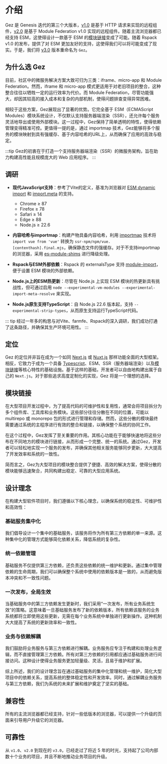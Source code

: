 # 介绍
Gez 是 Genesis 迭代的第三个大版本，[v1.0](https://github.com/dp-os/gez/tree/v1) 是基于 HTTP 请求来实现的远程组件，[v2.0](https://github.com/dp-os/gez/tree/v2) 是基于 Module Federation v1.0
 实现的远程组件。随着主流浏览器都已经支持 ESM，这使得设计一款基于 ESM 的[模块链接](/guide/essentials/module-link)变成了可能。随着 Rspack v1.0 的发布，提供了对 ESM 更加友好的支持，这使得我们可以将可能变成了现实。于是，我们将 [v3.0](https://github.com/dp-os/gez) 版本重命名为 `Gez`。

## 为什么选 Gez
目前，社区中的微服务解决方案大致可归为三类：iframe、micro-app 和 Module Federation。然而，iframe 和 micro-app 模式更适用于对老旧项目的整合，这种整合往往以牺牲一定的运行效率为代价。而 Module Federation，尽管功能强大，却因其较高的接入成本和复杂的内部机制，使得问题排查变得异常困难。

相较于这些方案，Gez展现出了显著的优势。它完全基于 ESM（ECMAScript Modules）模块系统设计，不仅默认支持服务器端渲染（SSR），还允许每个服务灵活地导出或使用外部模块。这一过程中，Gez保持了简单透明的特性，使得依赖管理变得精准可控。更值得一提的是，通过 importmap 技术，Gez能够将多个服务的模块映射到具有强缓存、基于内容哈希的URL上，从而确保了应用的高效与稳定。

:::tip
Gez的初衷在于打造一个支持服务器端渲染（SSR）的微服务架构，旨在助力构建高性能且规模庞大的 Web 应用程序。
:::

## 调研

- **现代JavaScript支持**：参考了Vite的定义，基准为浏览器对 [ESM dynamic import](https://caniuse.com/es6-module-dynamic-import) 和 [import.meta](https://caniuse.com/mdn-javascript_operators_import_meta) 的支持。
  - Chrome ≥ 87
  - Firefox ≥ 78
  - Safari ≥ 14
  - Edge ≥ 88
  - Node.js ≥ 22.6

- **内容哈希与importmap**：构建产物具备内容哈希，利用 [importmap](https://caniuse.com/?search=import%20map) 技术将 `import vue from 'vue'` 转换为 `ssr-npm/npm/vue.[contenthash].final.mjs`，确保静态文件的强缓存。对于不支持importmap的浏览器，采用 [es-module-shims](https://github.com/guybedford/es-module-shims) 进行降级处理。

- **Rspack与ESM外部依赖**：Rspack 的 externalsType 支持 [module-import](https://rspack.dev/config/externals#externalstypemodule-import)，便于设置 ESM 模块的外部依赖。

- **Node.js上的ESM热更新**：尽管在 Node.js 上实现 ESM 模块的热更新具有挑战性，但可通过启用 `node --experimental-vm-modules --experimental-import-meta-resolve` 来实现。

- **Node.js原生支持TypeScript**：自 Node.js 22.6 版本起，支持 `--experimental-strip-types`，从而原生支持运行TypeScript代码。

::: tip
经过一年多的构思与对Vite、farmfe、Rspack的深入调研，我们成功打通了这条路径，并确保其生产环境可用性。
:::

## 定位
Gez 的定位并非旨在成为一个如同 [Next.js](https://nextjs.org) 或 [Nuxt.js](https://nuxt.com/) 那样功能全面的大型框架。相反，它致力于成为一个具备 [Typescript](https://www.typescriptlang.org/)、ESM、SSR（服务器端渲染）以及[模块链接](/guide/essentials/module-link.mdx)等核心特性的基础设施。基于这样的基础，开发者可以自由地构建出属于自己的 `Next.js`。对于那些追求高度定制化的实现，Gez 将是一个理想的选择。

## 模块链接
在大型项目开发过程中，为了提高代码的可维护性和复用性，通常会将项目拆分为多个组件库、工具库和业务模块。这些部分往往分散在不同的位置，可能以 multirepo 或 monorepo 包的形式进行管理和存储。然而，这些分散的模块最终需要通过系统的主程序进行有效的整合和链接，以确保整个系统的协同工作。

在这个过程中，Gez发挥了至关重要的作用。其核心功能在于能够快速地将这些分布在不同地方的模块进行链接，从而形成一个完整、统一的系统。通过Gez，开发者可以轻松地实现一个服务的发布，并确保其他相关服务能够同步更新，大大提高了开发效率和系统的一致性。

简而言之，Gez为大型项目的模块整合提供了便捷、高效的解决方案，使得分散的模块能够迅速聚合，共同构建出稳定、可靠的大型应用系统。


## 设计理念
在构建大型软件项目时，我们遵循以下核心理念，以确保系统的稳定性、可维护性和高效性：

### 基础服务集中化
我们倡导设计一个集中的基础服务，该服务将作为所有第三方依赖的单一来源。这种集中化的管理方式能够简化依赖关系，降低系统的复杂性。

### 统一依赖管理
基础服务不仅提供第三方依赖，还负责这些依赖的统一维护和更新。通过集中管理依赖的生命周期，我们可以确保整个系统中使用的依赖版本是一致的，从而避免版本冲突和不一致性问题。

### 一次发布，全局生效
当基础服务中的第三方依赖发生更新时，我们采用“一次发布，所有业务系统生效”的策略。这意味着一旦基础服务发布了新的依赖版本，所有依赖该服务的业务系统都将立即使用这些更新，无需在每个业务系统中单独进行更新操作。这种机制大大提高了系统的更新效率和一致性。

### 业务与依赖解耦
我们鼓励将业务服务与第三方依赖进行解耦。业务服务应专注于构建和处理业务逻辑，而不直接管理第三方依赖。所有对第三方依赖的引用都应通过基础服务进行间接访问。这种设计使得业务服务更加轻量级、灵活，且易于维护和扩展。

综上所述，我们的设计理念旨在通过基础服务的集中化管理和统一维护，简化大型项目中的依赖关系，提高系统的整体稳定性和开发效率。同时，通过解耦业务服务与第三方依赖，我们为系统的未来扩展和维护奠定了坚实的基础。

## 兼容性
所有的主流浏览器都已经支持，针对一些低版本的浏览器，可以提供一个升级的页面来引导用户升级它的浏览器。

## 可靠性
从 `v1.0`、`v2.0` 到现在的 `v3.0`，已经走过了将近 5 年的时光，支持起了公司内部数十个业务的项目，并且不断地推动业务项目的升级。
